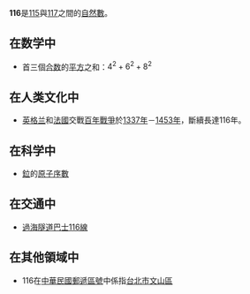 {{Unreferenced|time=2020-08-02T21:35:53+00:00}}
{{noteTA|G1=Math}}
{{整数
| 小写 = 一百一十六（一百十六）
| 质因数分解 = <math>2^2 \times 29 </math>
| 罗马数字 = CXVI
}}
'''116'''是[[115|115]]與[[117|117]]之間的[[自然數|自然數]]。

== 在数学中 ==
{{數字性質|use math=yes}}
* 首三個[[合数|合数]]的[[平方|平方]]之和：<math>4^2+6^2+8^2</math>

== 在人类文化中 ==
*[[英格兰|英格兰]]和[[法國|法國]]交戰[[百年戰爭|百年戰爭]]於[[1337年|1337年]]－[[1453年|1453年]]，斷續長達116年。

== 在科学中 ==
*[[鉝|鉝]]的[[原子序數|原子序數]]

== 在交通中 ==
*[[過海隧道巴士116線|過海隧道巴士116線]]

== 在其他領域中 ==
*116在[[中華民國|中華民國]][[郵遞區號|郵遞區號]]中係指[[台北市|台北市]][[文山區|文山區]]

{{Num-stub}}
